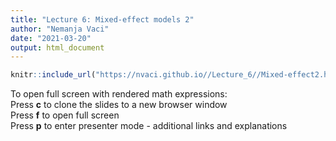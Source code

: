 ```yaml
---
title: "Lecture 6: Mixed-effect models 2"
author: "Nemanja Vaci"
date: "2021-03-20"
output: html_document
---
```


```r
knitr::include_url("https://nvaci.github.io//Lecture_6//Mixed-effect2.html#1")
```

To open full screen with rendered math expressions: </br>
Press __c__ to clone the slides to a new browser window</br>
Press __f__ to open full screen</br>
Press __p__ to enter presenter mode - additional links and explanations
